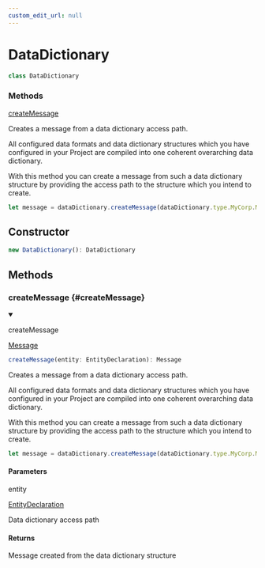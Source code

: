 ```yaml
---
custom_edit_url: null
---
```


# DataDictionary

<div className="doc-subtitle">



</div>

```ts
class DataDictionary
```

<div className="doc-summary doc-methods">
<h3 className="doc-summary-title">Methods</h3>
<div className="doc-summary-item">
<div className="doc-summary-name"><a href="#createMessage">createMessage</a></div>
<div className="doc-summary-desc">

Creates a message from a data dictionary access path.

All configured data formats and data dictionary structures which you have configured in your Project are compiled into one
coherent overarching data dictionary.

With this method you can create a message from such a data dictionary structure by providing the access path to the structure which you intend to create.

```js
let message = dataDictionary.createMessage(dataDictionary.type.MyCorp.MyStructure.MySubstructure.Record);
```

</div>
</div>
</div>

## Constructor

```ts
new DataDictionary(): DataDictionary
```

## Methods

<div className="doc-header-hidden">

### createMessage {#createMessage}

</div>

<div className="doc-entry">

<details open className="doc-method">

<summary className="doc-member">

<span className="doc-name">createMessage</span>

<span className="doc-type">

[Message](Message)

</span>

</summary>

```ts
createMessage(entity: EntityDeclaration): Message
```

<div className="doc-desc">

Creates a message from a data dictionary access path.

All configured data formats and data dictionary structures which you have configured in your Project are compiled into one
coherent overarching data dictionary.

With this method you can create a message from such a data dictionary structure by providing the access path to the structure which you intend to create.

```js
let message = dataDictionary.createMessage(dataDictionary.type.MyCorp.MyStructure.MySubstructure.Record);
```

</div>

<h4>Parameters</h4>

<div className="doc-param">

<div className="doc-param-header">

<span className="doc-name">entity</span>

<div className="doc-type">

[EntityDeclaration](EntityDeclaration)

</div>

</div>

<div className="doc-desc">

Data dictionary access path

</div>

</div>

<h4 className="doc-comment-title">Returns</h4>

Message created from the data dictionary structure

</details>

</div>